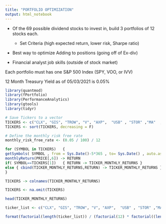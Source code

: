 ```yaml
---
title: "PORTFOLIO OPTIMIZATION"
output: html_notebook
---
```


- Of the 69 possible dividend stocks to invest in, build 3 portfolios of 12 stocks each. 
  - Set Criteria (high expected return, lower risk, Sharpe ratio)
  
- Best way to optimize Adding to positions (going off of Ex-div) 

- Financial analyst job skills (outside of stock market)

Each portfolio must has one S&P 500 Index (SPY, VOO, or IVV)

12 Month Treasury Yield as of 05/03/2021 is 0.05%

```r
library(quantmod)
library(fPortfolio)
library(PerformanceAnalytics)
library(gtools)
library(tidyr)
```



```r
# Save Tickers to a vector
TICKERS <- c("CLX", "GIS", "TROW", "V", "AXP",  "USB" , "STOR" ,"MA"  , "MSFT" ,"UPS" , "DOW" , "MRK" , "LMT" , "KMB" , "INTC", "SBUX", "KHC" , "SPG" , "FRT",  "STAG", "MAIN" ,"PBCT", "GD" ,  "ESS" , "ITW" , "AVGO", "WMT" , "TGT" , "AAPL" ,"BAC" , "WFC" , "WPC"  ,"QCOM" ,"DIS" , "WM" ,  "WBA" , "VTI", "CL" ,  "CHD" , "PPG" , "NEE",  "PG" ,  "MCD",  "PSX",  "APD" , "DUK" , "NTB"  ,"MMM",  "GPC" , "JNJ",  "IBM" , "VZ" ,  "VNQ",  "CAT" , "ATO" , "LEG",  "ABBV", "PEP" , "ADP" , "XOM" , "T" ,   "CSCO" ,"ED" ,  "JPM",  "LOW" , "KO"  , "CVX" , "O" ,   "PFE" ) 
TICKERS <- sort(TICKERS, decreasing = F)

# Define the monthly risk free rate 
monthly_risk_free_rate <- (0.05 / 100) / 12

```

```r
for (SYMBOL in TICKERS)   {
getSymbols( SYMBOL , from = Sys.Date()-5*365 , to= Sys.Date() , auto.assign = F) -> PRICE
monthlyReturn(PRICE[,6]) -> RETURN
if( SYMBOL==TICKERS[1])   { RETURN -> TICKER_MONTHLY_RETURNS }
else { cbind(TICKER_MONTHLY_RETURNS,RETURN) -> TICKER_MONTHLY_RETURNS }
}

TICKERS -> colnames(TICKER_MONTHLY_RETURNS)

TICKERS <- na.omit(TICKERS)

head(TICKER_MONTHLY_RETURNS)
```



```r
ticker_list <- c("CLX", "GIS", "TROW", "V", "AXP",  "USB" , "STOR" ,"MA"  , "MSFT" ,"UPS" , "DOW" , "MRK" , "LMT" , "KMB" , "INTC", "SBUX", "KHC" , "SPG" , "FRT",  "STAG", "MAIN" ,"PBCT", "GD" ,  "ESS" , "ITW" , "AVGO", "WMT" , "TGT" , "AAPL" ,"BAC" , "WFC" , "WPC"  ,"QCOM" ,"DIS" , "WM" ,  "WBA" , "VTI", "CL" ,  "CHD" , "PPG" , "NEE",  "PG" ,  "MCD",  "PSX",  "APD" , "DUK" , "NTB"  ,"MMM",  "GPC" , "JNJ",  "IBM" , "VZ" ,  "VNQ",  "CAT" , "ATO" , "LEG",  "ABBV", "PEP" , "ADP" , "XOM" , "T" ,   "CSCO" ,"ED" ,  "JPM",  "LOW" , "KO"  , "CVX" , "O" ,   "PFE" ) 

format(factorial(length(ticker_list)) / (factorial(12) * factorial((length(ticker_list)-12))),scientific = F)
```



